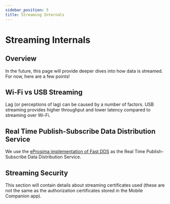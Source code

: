 ```yaml
---
sidebar_position: 5
title: Streaming Internals
---
```


# Streaming Internals

## Overview
In the future, this page will provide deeper dives into how data is streamed. For now, here are a few points!


## Wi-Fi vs USB Streaming

Lag (or perceptions of lag) can be caused by a number of factors. USB streaming provides higher throughput and lower latency compared to streaming over Wi-Fi.


## Real Time Publish-Subscribe Data Distribution Service

We use the [eProsima implementation of Fast DDS](https://fast-dds.docs.eprosima.com/) as the Real Time Publish-Subscribe Data Distribution Service.


## Streaming Security

This section will contain details about streaming certificates used (these are not the same as the authorization certificates stored in the Mobile Companion app).
